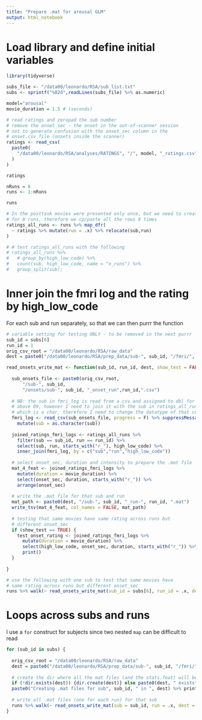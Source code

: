 ```yaml
---
title: "Prepare .mat for arousal GLM"
output: html_notebook
---
```


# Load library and define initial variables
```r
library(tidyverse)

subs_file <- "/data00/leonardo/RSA/sub_list.txt"
subs <- sprintf("%02d",readLines(subs_file) %>% as.numeric)

model="arousal"
movie_duration = 1.5 # (seconds)

# read ratings and zeropad the sub number
# remove the onset_sec - the onset in the out-of-scanner session
# not to generate confusion with the onset_sec column in the 
# onset.csv file (onsets inside the scanner)
ratings <- read_csv(
  paste0(
    "/data00/leonardo/RSA/analyses/RATINGS", "/", model, "_ratings.csv"
  )
)

ratings

nRuns = 8
runs <- 1:nRuns

runs

# In the posttask movies were presented only once, but we need to create .mat files
# for 8 runs, therefore we cp/paste all the rows 8 times
ratings_all_runs <- runs %>% map_dfr(
  ~ ratings %>% mutate(run = .x) %>% relocate(sub,run)
)

# # test ratings_all_runs with the following
# ratings_all_runs %>% 
#   # group_by(high_low_code) %>%
#   count(sub, high_low_code, name = "n_runs") %>% 
#   group_split(sub);

```


# Inner join the fmri log and the rating by high_low_code 
For each sub and run separately, so that we can then purrr the function

```r

# variable setting for testing ONLY - to be removed in the next purrr
sub_id = subs[6]
run_id = 1
orig_csv_root = "/data00/leonardo/RSA/raw_data"
dest = paste0("/data00/leonardo/RSA/prep_data/sub-", sub_id, "/fmri/", model)

read_onsets_write_mat <- function(sub_id, run_id, dest, show_test = FALSE) {
  
  sub_onsets_file <- paste0(orig_csv_root,
      "/sub-", sub_id,
      "/onsets/sub-", sub_id, "_onset_run",run_id,".csv")
  
  # NB: the sub in fmri_log is read from a csv and assigned to dbl for numbers
  # above 09, however I need to join it with the sub in ratings_all_runs
  # which is a char, therefore I need to change the datatype of that column
  fmri_log <- read_csv(sub_onsets_file, progress = F) %>% suppressMessages() %>% 
    mutate(sub = as.character(sub))
  
  joined_ratings_fmri_logs <- ratings_all_runs %>% 
    filter(sub == sub_id, run == run_id) %>% 
    select(sub, run, starts_with("r_"), high_low_code) %>% 
    inner_join(fmri_log, by = c("sub","run","high_low_code"))
  
  # select onset_sec, duration and intensity to prepare the .mat file
  mat_4_feat <- joined_ratings_fmri_logs %>% 
    mutate(duration = movie_duration) %>% 
    select(onset_sec, duration, starts_with("r_")) %>% 
    arrange(onset_sec)
  
  # write the .mat file for that sub and run
  mat_path <- paste0(dest, "/sub-", sub_id, "_run-", run_id, ".mat")
  write_tsv(mat_4_feat, col_names = FALSE, mat_path)
  
  # testing that same movies have same rating across runs but
  # different onset_sec
  if (show_test == TRUE) {
    test_onset_rating <- joined_ratings_fmri_logs %>% 
      mutate(duration = movie_duration) %>% 
      select(high_low_code, onset_sec, duration, starts_with("r_")) %>% 
      print()  
  }
  
}

# use the following with one sub to test that same movies have
# same rating across runs but different onset_sec
runs %>% walk(~ read_onsets_write_mat(sub_id = subs[6], run_id = .x, dest = dest, show_test = T))

```


# Loops across subs and runs
I use a `for` construct for subjects since two nested `map` can be difficult to read 
```r

for (sub_id in subs) {
  
  orig_csv_root = "/data00/leonardo/RSA/raw_data"
  dest = paste0("/data00/leonardo/RSA/prep_data/sub-", sub_id, "/fmri/", model)
  
  # create the dir where all the mat files (and the stats.feat) will be stored
  if (!dir.exists(dest)) {dir.create(dest)} else paste0(dest, " exists")
  paste0("Creating .mat files for sub", sub_id, " in ", dest) %>% print
  
  # write all .mat files (one for each run) for that sub
  runs %>% walk(~ read_onsets_write_mat(sub = sub_id, run = .x, dest = dest, show_test = F))
}

```



























